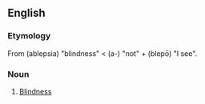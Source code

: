 ==English==

===Etymology===
From {{etyl|grc}} '''{{polytonic|[[ἀβλεψία]]}}''' (ablepsia) "blindness" < '''{{polytonic|[[ἀ-]]}}''' (a-) "not" + '''{{polytonic|[[βλέπω]]}}''' (blepō) "I see".

===Noun===
{{en-noun|-}}

# {{Rare}} [[blindness|Blindness]]